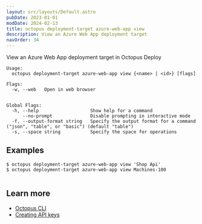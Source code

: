 ```yaml
---
layout: src/layouts/Default.astro
pubDate: 2023-01-01
modDate: 2024-02-13
title: octopus deployment-target azure-web-app view
description: View an Azure Web App deployment target
navOrder: 34
---
```


View an Azure Web App deployment target in Octopus Deploy

```
Usage:
  octopus deployment-target azure-web-app view {<name> | <id>} [flags]

Flags:
  -w, --web   Open in web browser


Global Flags:
  -h, --help                   Show help for a command
      --no-prompt              Disable prompting in interactive mode
  -f, --output-format string   Specify the output format for a command ("json", "table", or "basic") (default "table")
  -s, --space string           Specify the space for operations

```

## Examples

<SamplesInstance />

```
$ octopus deployment-target azure-web-app view 'Shop Api'
$ octopus deployment-target azure-web-app view Machines-100


```

## Learn more

- [Octopus CLI](/docs/octopus-rest-api/cli)
- [Creating API keys](/docs/octopus-rest-api/how-to-create-an-api-key)